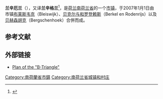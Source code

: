 {{Infobox settlement
<!-- See Template:Infobox settlement for additional fields and descriptions -->
<!-- Name and transliteration -->
| name                    = 兰辛厄兰<br>Lansingerland
| settlement_type         = [[市镇_(荷兰)|市镇]]
<!-- Images, nickname, motto -->
| image_skyline           = Berkel en Roderijs 20050928 40331.jpg
| image_alt               = 
| image_caption           = [[贝克尔和罗登赖斯|贝克尔和罗登赖斯]]鸟瞰图
| image_flag              = Flag Lansingerland.svg
| flag_size               = 100x67px
| flag_alt                = 
| image_shield            = Coat of arms of Lansingerland.svg
| shield_size             = 100x80px
| shield_alt              = 
<!-- Maps, coordinates -->
| image_map               = Map - NL - Municipality code 1621 (2009).svg
| map_alt                 = Highlighted position of Lansingerland in a municipal map of South Holland
| map_caption             = 兰辛厄兰在南荷兰省的位置
| coordinates             = {{coord|51|59|N|4|30|E|region:NL|display=inline,title}}
<!-- Location, established, seat, subdivisions, government, leaders-->
| coordinates_footnotes   = 
| subdivision_type        = [[世界政區索引|国家]]
| subdivision_name        = {{NL}}
| subdivision_type1       = [[荷蘭省份|省份]]
| subdivision_name1       = [[南荷兰省|南荷兰省]]
| established_title       = 成立
| established_date        = 2007年1月1日<ref>{{cite web
 |url = http://www.cbs.nl/nl-NL/menu/methoden/classificaties/overzicht/gemeentelijke-indeling/2007/default.htm
 |title = Gemeentelijke indeling op 1 januari 2007
 |trans-title = Municipal divisions on 1 January 2007
 |language = nl
 |website = cbs.nl
 |publisher = [[荷蘭中央統計局|CBS]]
 |accessdate = 6 August 2013
 |archive-date = 2018-12-26
 |archive-url = https://web.archive.org/web/20181226031336/https://www.cbs.nl/nl-NL/menu/methoden/classificaties/overzicht/gemeentelijke-indeling/2007/default.htm%0A
 |dead-url = no
 }}</ref>
| government_footnotes    = <ref name="mayor_now">{{cite web
 |url = http://www.lansingerland.nl/politiek-en-bestuur/samenstelling-gemeenteraad_43447/
 |title = Samenstelling B&W
 |trans-title = Mayor and aldermen
 |language = nl
 |author = 
 |date = 
 |work = 
 |publisher = Gemeente Lansingerland
 |accessdate = 6 August 2014
 |archive-date = 2017-03-13
 |archive-url = https://web.archive.org/web/20170313130857/http://www.lansingerland.nl/politiek-en-bestuur/samenstelling-gemeenteraad_43447/
 |dead-url = yes
 }}</ref>
| governing_body          = 市议会
| leader_party            = [[People's_Party_for_Freedom_and_Democracy|VVD]]
| leader_title            = 市长
| leader_name             = Pieter van de Stadt
<!-- Geographic information -->
| unit_pref               = Metric
<!-- ALL fields with measurements have automatic unit conversion -->
<!-- for references: use <ref> tags -->
| area_footnotes          = <ref>{{Dutch municipality total area|dataref}}</ref>
<!-- square kilometers -->
| area_total_km2          = {{Dutch municipality total area|Lansingerland}}
| area_land_km2           = {{Dutch municipality land area|Lansingerland}}
| area_water_km2          = {{Dutch municipality water area|Lansingerland}}
| elevation_footnotes     = <ref name="AHN">{{cite web 
 |url=http://www.ahn.nl/postcodetool 
 |title=Postcodetool for 2662SB 
 |language=nl 
 |work=Actueel Hoogtebestand Nederland 
 |publisher=Het Waterschapshuis 
 |accessdate=7 August 2013 
 |url-status=dead 
 |archiveurl=https://web.archive.org/web/20130921053543/http://www.ahn.nl/postcodetool 
 |archivedate=2013-09-21 
 |dead-url=no 
 }}</ref>
| elevation_m             = −5
| elevation_max_footnotes = <!-- for references: use <ref> tags -->
| elevation_max_m         =
| elevation_min_footnotes = <!-- for references: use <ref> tags -->
| elevation_min_m         =
<!-- Population, demographics -->
| population_footnotes    = <ref>{{Dutch municipality population|dataref}}</ref>
| population_total        = {{Dutch municipality population|Lansingerland}}
| population_as_of        = {{MONTHNAME|{{Dutch municipality population|popbasemonth}}}} {{Dutch municipality population|popbaseyear}}
| population_density_km2  = {{Dutch municipality population density|Lansingerland}} <!-- For automatic calculation: auto-->
| population_demonym      = 
<!-- Other information -->
| timezone1               = [[Central_European_Time|CET]]
| utc_offset1             = +1
| timezone1_DST           = [[Central_European_Summer_Time|CEST]]
| utc_offset1_DST         = +2
| postal_code_type        = 邮政编码
| postal_code             = 2650–2665
| area_code_type          = 电话区号
| area_code               = 010
| website                 = {{URL|1=http://www.lansingerland.nl}}
| footnotes               =
}}
'''兰辛厄兰'''（{{lang-nl|Lansingerland}}），又译'''兰辛格兰'''<ref>{{cite news|title=杨凌与荷兰兰辛格兰市缔结友好城市|url=http://www.shaanxi.gov.cn/0/1/9/42/116706.htm|accessdate=2012-02-24|newspaper=杨凌示范区公众信息网|date=2012-02-22|archive-url=https://web.archive.org/web/20120225040352/http://www.shaanxi.gov.cn/0/1/9/42/116706.htm|archive-date=2012-02-25|dead-url=yes}}</ref>，是[[荷兰|荷兰]][[南荷兰省|南荷兰省]]的一个[[市镇_(荷兰)|市镇]]，于2007年1月1日由市镇[[布莱斯韦克|布莱斯韦克]]（Bleiswijk）、[[贝克尔与和罗登赖斯|贝克尔与和罗登赖斯]]（Berkel en Rodenrijs）以及[[贝赫森胡克|贝赫森胡克]]（Bergschenhoek）合併而成。

== 参考文献 ==
{{Reflist}}

==外部链接==
*[https://web.archive.org/web/20160303194509/http://www.plattegronden.nl/lansingerland/ Plan of the "B-Triangle"]

{{South Holland Province}}
{{normdaten}}
[[Category:南荷蘭省市鎮|Category:南荷蘭省市鎮]]
[[Category:南荷兰省城镇和村庄|Category:南荷兰省城镇和村庄]]
{{netherlands-geo-stub}}
